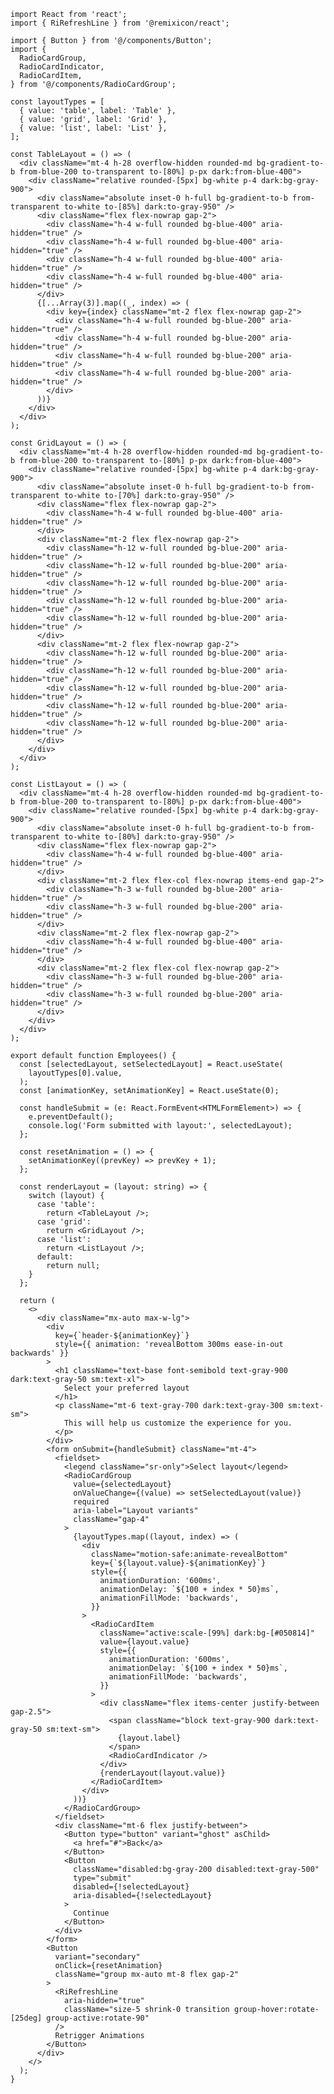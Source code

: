 ````tsx
import React from 'react';
import { RiRefreshLine } from '@remixicon/react';

import { Button } from '@/components/Button';
import {
  RadioCardGroup,
  RadioCardIndicator,
  RadioCardItem,
} from '@/components/RadioCardGroup';

const layoutTypes = [
  { value: 'table', label: 'Table' },
  { value: 'grid', label: 'Grid' },
  { value: 'list', label: 'List' },
];

const TableLayout = () => (
  <div className="mt-4 h-28 overflow-hidden rounded-md bg-gradient-to-b from-blue-200 to-transparent to-[80%] p-px dark:from-blue-400">
    <div className="relative rounded-[5px] bg-white p-4 dark:bg-gray-900">
      <div className="absolute inset-0 h-full bg-gradient-to-b from-transparent to-white to-[85%] dark:to-gray-950" />
      <div className="flex flex-nowrap gap-2">
        <div className="h-4 w-full rounded bg-blue-400" aria-hidden="true" />
        <div className="h-4 w-full rounded bg-blue-400" aria-hidden="true" />
        <div className="h-4 w-full rounded bg-blue-400" aria-hidden="true" />
        <div className="h-4 w-full rounded bg-blue-400" aria-hidden="true" />
      </div>
      {[...Array(3)].map((_, index) => (
        <div key={index} className="mt-2 flex flex-nowrap gap-2">
          <div className="h-4 w-full rounded bg-blue-200" aria-hidden="true" />
          <div className="h-4 w-full rounded bg-blue-200" aria-hidden="true" />
          <div className="h-4 w-full rounded bg-blue-200" aria-hidden="true" />
          <div className="h-4 w-full rounded bg-blue-200" aria-hidden="true" />
        </div>
      ))}
    </div>
  </div>
);

const GridLayout = () => (
  <div className="mt-4 h-28 overflow-hidden rounded-md bg-gradient-to-b from-blue-200 to-transparent to-[80%] p-px dark:from-blue-400">
    <div className="relative rounded-[5px] bg-white p-4 dark:bg-gray-900">
      <div className="absolute inset-0 h-full bg-gradient-to-b from-transparent to-white to-[70%] dark:to-gray-950" />
      <div className="flex flex-nowrap gap-2">
        <div className="h-4 w-full rounded bg-blue-400" aria-hidden="true" />
      </div>
      <div className="mt-2 flex flex-nowrap gap-2">
        <div className="h-12 w-full rounded bg-blue-200" aria-hidden="true" />
        <div className="h-12 w-full rounded bg-blue-200" aria-hidden="true" />
        <div className="h-12 w-full rounded bg-blue-200" aria-hidden="true" />
        <div className="h-12 w-full rounded bg-blue-200" aria-hidden="true" />
        <div className="h-12 w-full rounded bg-blue-200" aria-hidden="true" />
      </div>
      <div className="mt-2 flex flex-nowrap gap-2">
        <div className="h-12 w-full rounded bg-blue-200" aria-hidden="true" />
        <div className="h-12 w-full rounded bg-blue-200" aria-hidden="true" />
        <div className="h-12 w-full rounded bg-blue-200" aria-hidden="true" />
        <div className="h-12 w-full rounded bg-blue-200" aria-hidden="true" />
        <div className="h-12 w-full rounded bg-blue-200" aria-hidden="true" />
      </div>
    </div>
  </div>
);

const ListLayout = () => (
  <div className="mt-4 h-28 overflow-hidden rounded-md bg-gradient-to-b from-blue-200 to-transparent to-[80%] p-px dark:from-blue-400">
    <div className="relative rounded-[5px] bg-white p-4 dark:bg-gray-900">
      <div className="absolute inset-0 h-full bg-gradient-to-b from-transparent to-white to-[80%] dark:to-gray-950" />
      <div className="flex flex-nowrap gap-2">
        <div className="h-4 w-full rounded bg-blue-400" aria-hidden="true" />
      </div>
      <div className="mt-2 flex flex-col flex-nowrap items-end gap-2">
        <div className="h-3 w-full rounded bg-blue-200" aria-hidden="true" />
        <div className="h-3 w-full rounded bg-blue-200" aria-hidden="true" />
      </div>
      <div className="mt-2 flex flex-nowrap gap-2">
        <div className="h-4 w-full rounded bg-blue-400" aria-hidden="true" />
      </div>
      <div className="mt-2 flex flex-col flex-nowrap gap-2">
        <div className="h-3 w-full rounded bg-blue-200" aria-hidden="true" />
        <div className="h-3 w-full rounded bg-blue-200" aria-hidden="true" />
      </div>
    </div>
  </div>
);

export default function Employees() {
  const [selectedLayout, setSelectedLayout] = React.useState(
    layoutTypes[0].value,
  );
  const [animationKey, setAnimationKey] = React.useState(0);

  const handleSubmit = (e: React.FormEvent<HTMLFormElement>) => {
    e.preventDefault();
    console.log('Form submitted with layout:', selectedLayout);
  };

  const resetAnimation = () => {
    setAnimationKey((prevKey) => prevKey + 1);
  };

  const renderLayout = (layout: string) => {
    switch (layout) {
      case 'table':
        return <TableLayout />;
      case 'grid':
        return <GridLayout />;
      case 'list':
        return <ListLayout />;
      default:
        return null;
    }
  };

  return (
    <>
      <div className="mx-auto max-w-lg">
        <div
          key={`header-${animationKey}`}
          style={{ animation: 'revealBottom 300ms ease-in-out backwards' }}
        >
          <h1 className="text-base font-semibold text-gray-900 dark:text-gray-50 sm:text-xl">
            Select your preferred layout
          </h1>
          <p className="mt-6 text-gray-700 dark:text-gray-300 sm:text-sm">
            This will help us customize the experience for you.
          </p>
        </div>
        <form onSubmit={handleSubmit} className="mt-4">
          <fieldset>
            <legend className="sr-only">Select layout</legend>
            <RadioCardGroup
              value={selectedLayout}
              onValueChange={(value) => setSelectedLayout(value)}
              required
              aria-label="Layout variants"
              className="gap-4"
            >
              {layoutTypes.map((layout, index) => (
                <div
                  className="motion-safe:animate-revealBottom"
                  key={`${layout.value}-${animationKey}`}
                  style={{
                    animationDuration: '600ms',
                    animationDelay: `${100 + index * 50}ms`,
                    animationFillMode: 'backwards',
                  }}
                >
                  <RadioCardItem
                    className="active:scale-[99%] dark:bg-[#050814]"
                    value={layout.value}
                    style={{
                      animationDuration: '600ms',
                      animationDelay: `${100 + index * 50}ms`,
                      animationFillMode: 'backwards',
                    }}
                  >
                    <div className="flex items-center justify-between gap-2.5">
                      <span className="block text-gray-900 dark:text-gray-50 sm:text-sm">
                        {layout.label}
                      </span>
                      <RadioCardIndicator />
                    </div>
                    {renderLayout(layout.value)}
                  </RadioCardItem>
                </div>
              ))}
            </RadioCardGroup>
          </fieldset>
          <div className="mt-6 flex justify-between">
            <Button type="button" variant="ghost" asChild>
              <a href="#">Back</a>
            </Button>
            <Button
              className="disabled:bg-gray-200 disabled:text-gray-500"
              type="submit"
              disabled={!selectedLayout}
              aria-disabled={!selectedLayout}
            >
              Continue
            </Button>
          </div>
        </form>
        <Button
          variant="secondary"
          onClick={resetAnimation}
          className="group mx-auto mt-8 flex gap-2"
        >
          <RiRefreshLine
            aria-hidden="true"
            className="size-5 shrink-0 transition group-hover:rotate-[25deg] group-active:rotate-90"
          />
          Retrigger Animations
        </Button>
      </div>
    </>
  );
}

````